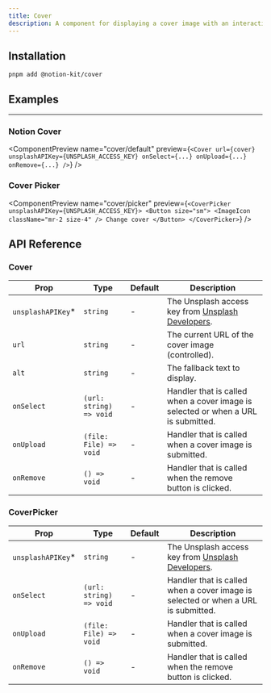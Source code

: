 ```yaml
---
title: Cover
description: A component for displaying a cover image with an interactive picker.
---
```


<ComponentPreview name="cover/default" hideCode />

## Installation

```package-install
pnpm add @notion-kit/cover
```

## Examples

---

### Notion Cover

<ComponentPreview
  name="cover/default"
  preview={`<Cover
    url={cover}
    unsplashAPIKey={UNSPLASH_ACCESS_KEY}
    onSelect={...}
    onUpload={...}
    onRemove={...}
  />`}
/>

### Cover Picker

<ComponentPreview
  name="cover/picker"
  preview={`<CoverPicker unsplashAPIKey={UNSPLASH_ACCESS_KEY}>
    <Button size="sm">
      <ImageIcon className="mr-2 size-4" />
      Change cover
    </Button>
  </CoverPicker>`}
/>

## API Reference

### Cover

| Prop               | Type                    | Default | Description                                                                          |
| ------------------ | ----------------------- | ------- | ------------------------------------------------------------------------------------ |
| `unsplashAPIKey`\* | `string`                | -       | The Unsplash access key from [Unsplash Developers](https://unsplash.com/developers). |
| `url`              | `string`                | -       | The current URL of the cover image (controlled).                                     |
| `alt`              | `string`                | -       | The fallback text to display.                                                        |
| `onSelect`         | `(url: string) => void` | -       | Handler that is called when a cover image is selected or when a URL is submitted.    |
| `onUpload`         | `(file: File) => void`  | -       | Handler that is called when a cover image is submitted.                              |
| `onRemove`         | `() => void`            | -       | Handler that is called when the remove button is clicked.                            |

### CoverPicker

| Prop               | Type                    | Default | Description                                                                          |
| ------------------ | ----------------------- | ------- | ------------------------------------------------------------------------------------ |
| `unsplashAPIKey`\* | `string`                | -       | The Unsplash access key from [Unsplash Developers](https://unsplash.com/developers). |
| `onSelect`         | `(url: string) => void` | -       | Handler that is called when a cover image is selected or when a URL is submitted.    |
| `onUpload`         | `(file: File) => void`  | -       | Handler that is called when a cover image is submitted.                              |
| `onRemove`         | `() => void`            | -       | Handler that is called when the remove button is clicked.                            |
